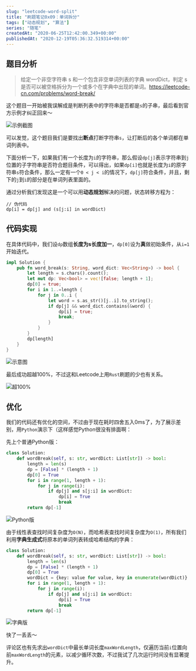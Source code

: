 ```yaml
---
slug: "leetcode-word-split"
title: "刷题笔记0x09：单词拆分"
tags: ["动态规划", "算法"]
series: "随笔"
createdAt: "2020-06-25T12:42:00.349+00:00"
publishedAt: "2020-12-19T05:36:32.519314+00:00"
---
```


## 题目分析

> 给定一个非空字符串 s 和一个包含非空单词列表的字典 wordDict，判定 s 是否可以被空格拆分为一个或多个在字典中出现的单词。https://leetcode-cn.com/problems/word-break/

这个题目一开始被我误解成是判断列表中的字符串是否都是`s`的子串，最后看到官方示例才纠正回来～

![示例截图](https://imgkr.cn-bj.ufileos.com/adef2345-10cb-4c28-b48e-6e2afc14f62e.png)

可以发觉，这个题目我们是要找出**断点**打断字符串`s`，让打断后的各个单词都在单词列表中。

下面分析一下，如果我们有一个长度为`i`的字符串，那么假设`dp[j]`表示字符串到`j`位置的子字符串是否符合题目条件，可以得出，如果`dp[i]`也就是长度为`i`的原字符串`s`符合条件，那么一定有一个`0 < j < i`的情况下，`dp[j]`符合条件，并且，剩下的`j`到`i`的部分是在单词列表里面的。

通过分析我们发现这是一个可以用**动态规划**解决的问题，状态转移方程为：

```
// 伪代码
dp[i] = dp[j] and (s[j:i] in wordDict)
```

## 代码实现

在具体代码中，我们设`dp`数组**长度为s长度加一**，`dp[0]`设为**真**做初始条件，从`i=1`开始迭代。

```rust
impl Solution {
    pub fn word_break(s: String, word_dict: Vec<String>) -> bool {
        let length = s.chars().count();
        let mut dp: Vec<bool> = vec![false; length + 1];
        dp[0] = true;
        for i in 1..=length {
            for j in 0..i {
                let word = s.as_str()[j..i].to_string();
                if dp[j] && word_dict.contains(&word) {
                    dp[i] = true;
                    break;
                }
            }
        }
        dp[length]
    }
}
```

![示意图](https://imgkr.cn-bj.ufileos.com/4a85e3c0-8d04-498c-9344-dc6e3732c6f7.png)

最后成功超越100%，不过这和Leetcode上用`Rust`刷题的少也有关系。

![超100%](https://imgkr.cn-bj.ufileos.com/5054f6b5-2a70-4b6e-ab79-d6abcf94265b.png)

## 优化

我们的代码还有优化的空间，不过由于现在耗时四舍五入0ms了，为了展示差别，用`Python`演示下（这样感觉Python很没有排面啊：

先上个普通Python版：

```python
class Solution:
    def wordBreak(self, s: str, wordDict: List[str]) -> bool:
        length = len(s)
        dp = [False] * (length + 1)
        dp[0] = True
        for i in range(1, length + 1):
            for j in range(i):
                if dp[j] and s[j:i] in wordDict:
                    dp[i] = True
                    break
        return dp[-1]

```

![Python版](https://imgkr.cn-bj.ufileos.com/7df16b0f-1d1b-4a1d-a425-7620825c8d76.png)

由于线性表查找时间复杂度为`O(N)`，而哈希表查找时间复杂度为`O(1)`，所有我们利用**字典生成式**将原本的单词列表转成哈希结构的字典：

```python
class Solution:
    def wordBreak(self, s: str, wordDict: List[str]) -> bool:
        length = len(s)
        dp = [False] * (length + 1)
        dp[0] = True
        wordDict = {key: value for value, key in enumerate(wordDict)}
        for i in range(1, length + 1):
            for j in range(i):
                if dp[j] and s[j:i] in wordDict:
                    dp[i] = True
                    break
        return dp[-1]

```

![字典版](https://imgkr.cn-bj.ufileos.com/48559d7c-948f-448f-ac5c-f998eed526d6.png)

快了一丢丢～

评论区也有先求出`wordDict`中最长单词长度`maxWordLength`，仅遍历当前`i`位置向前`maxWordLength`的元素，以减少循环次数，不过我试了几次运行时间没有显著提升。
